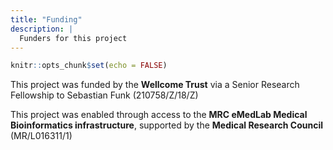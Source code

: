 ```yaml
---
title: "Funding"
description: |
  Funders for this project
---
```


```r
knitr::opts_chunk$set(echo = FALSE)
```


This project was funded by the **Wellcome Trust** via a Senior Research Fellowship to Sebastian Funk (210758/Z/18/Z)


This project was enabled through access to the **MRC eMedLab Medical Bioinformatics infrastructure**, supported by the **Medical Research Council** (MR/L016311/1)
